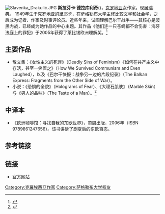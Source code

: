 [[File:Slavenka_Drakulić.JPG|thumb]]
'''斯拉芬卡·德拉库利奇'''({{lang-sh|Slavenka Drakulić}})，[[克罗地亚|克罗地亚]]女作家。现居[[瑞典|瑞典]]。
1949年生于克罗地亚的[[里耶卡|里耶卡]]，在[[萨格勒布大学|萨格勒布大学]]主修[[比较文学|比较文学]]和[[社会学|社会学]]，之后成为记者、作家及时事评论员。近些年来，试图理解巴尔干战争――其核心是波黑内战，已经成为她作品的中心主题。其作品《他们连一只苍蝇都不会伤害：海牙法庭上的罪犯》于2005年获得了莱比锡欧洲理解奖。<ref>{{Cite web |url=http://www.gmw.cn/01ds/2005-03/23/content_203468.htm |title=英法德三大书展落幕 |access-date=2014-02-18 |archive-date=2015-09-24 |archive-url=https://web.archive.org/web/20150924022741/http://www.gmw.cn/01ds/2005-03/23/content_203468.htm |dead-url=no }}</ref>
==主要作品==
*散文集：《女性主义的死罪》（Deadly Sins of Feminism）《如何在共产主义中存活，甚至一笑置之》（How We Survived Communism and Even Laughed），以及《巴尔干快报：战争另一边的片段纪录》（The Balkan Express: Fragments from the Other Side of War）。
*小说：《恐惧的全貌》（Holograms of Fear）、《大理石肌肤》（Marble Skin）与《男人的品味》（The Taste of a Man）。<ref>{{Cite web |url=https://www.cite.com.tw/authors_search.php?authors_id=8868 |title=作者简介 |access-date=2014-02-18 |archive-url=https://web.archive.org/web/20140221114647/https://www.cite.com.tw/authors_search.php?authors_id=8868 |archive-date=2014-02-21 |dead-url=yes }}</ref>
==中译本==
*《欧洲咖啡馆：寻找自我的东欧世界》，商周出版，2006年（ISBN 9789861247656）。该书讲诉了剧变后的东欧百态。

==参考链接==
{{reflist}}
==链接==
*[https://web.archive.org/web/20110716083147/http://slavenkadrakulic.com/ 官方网站]
{{Authority control}}
{{DEFAULTSORT:Drakulic, Slavenka}}
[[Category:克羅埃西亞作家|Category:克羅埃西亞作家]]
[[Category:萨格勒布大学校友|Category:萨格勒布大学校友]]